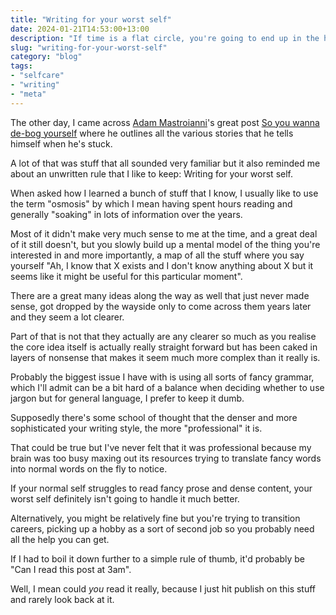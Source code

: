 ```yaml
---
title: "Writing for your worst self"
date: 2024-01-21T14:53:00+13:00
description: "If time is a flat circle, you're going to end up in the hole again sooner or later"
slug: "writing-for-your-worst-self"
category: "blog"
tags:
- "selfcare"
- "writing"
- "meta"
---
```


The other day, I came across [Adam Mastroianni](https://www.adammastroianni.com/)'s great post [So you wanna de-bog yourself](https://www.experimental-history.com/p/so-you-wanna-de-bog-yourself) where he outlines all the various stories that he tells himself when he's stuck.

A lot of that was stuff that all sounded very familiar but it also reminded me about an unwritten rule that I like to keep: Writing for your worst self.

When asked how I learned a bunch of stuff that I know, I usually like to use the term "osmosis" by which I mean having spent hours reading and generally "soaking" in lots of information over the years.

Most of it didn't make very much sense to me at the time, and a great deal of it still doesn't, but you slowly build up a mental model of the thing you're interested in and more importantly, a map of all the stuff where you say yourself "Ah, I know that X exists and I don't know anything about X but it seems like it might be useful for this particular moment".

There are a great many ideas along the way as well that just never made sense, got dropped by the wayside only to come across them years later and they seem a lot clearer.

Part of that is not that they actually are any clearer so much as you realise the core idea itself is actually really straight forward but has been caked in layers of nonsense that makes it seem much more complex than it really is.

Probably the biggest issue I have with is using all sorts of fancy grammar, which I'll admit can be a bit hard of a balance when deciding whether to use jargon but for general language, I prefer to keep it dumb.

Supposedly there's some school of thought that the denser and more sophisticated your writing style, the more "professional" it is.

That could be true but I've never felt that it was professional because my brain was too busy maxing out its resources trying to translate fancy words into normal words on the fly to notice.

If your normal self struggles to read fancy prose and dense content, your worst self definitely isn't going to handle it much better.

Alternatively, you might be relatively fine but you're trying to transition careers, picking up a hobby as a sort of second job so you probably need all the help you can get.

If I had to boil it down further to a simple rule of thumb, it'd probably be "Can I read this post at 3am".

Well, I mean could *you* read it really, because I just hit publish on this stuff and rarely look back at it.
